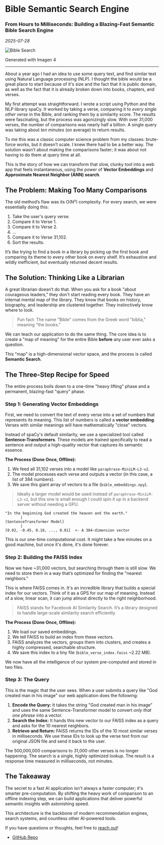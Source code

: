 
# Bible Semantic Search Engine

### From Hours to Milliseconds: Building a Blazing-Fast Semantic Bible Search Engine

_2025-07-28_

<Image
    src="/blog/other/bible-search.png"
    alt="Bible Search"
    className="rounded-lg mx-auto mb-2"
    width={600}
    height={200}
/>

<p className="text-center text-sm text-gray-500">Generated with Imagen 4</p>

---

About a year ago I had an idea to use some query text, and find similar text using Natural Language processing (NLP). I thought the bible would be a great place to start because of it's size and the fact that it is public domain, as well as the fact that it is already broken down into books, chapters, and verses.

My first attempt was straightforward. I wrote a script using Python and the NLP library spaCy. It worked by taking a verse, comparing it to _every single other verse_ in the Bible, and ranking them by a similarity score. The results were fascinating, but the process was agonizingly slow. With over 31,000 verses, the number of comparisons was nearly half a billion. A single query was taking about _ten minutes_ (on average) to return results.

To me this was a classic computer science problem from my classes: brute-force works, but it doesn’t scale. I knew there had to be a better way. The solution wasn’t about making the comparisons faster; it was about not having to do them at query time at all.

This is the story of how we can transform that slow, clunky tool into a web app that feels instantaneous, using the power of **Vector Embeddings** and **Approximate Nearest Neighbor (ANN) search**.

## The Problem: Making Too Many Comparisons

The old method’s flaw was its O(N²) complexity. For every search, we were essentially doing this:

1.  Take the user's query verse.
2.  Compare it to Verse 1.
3.  Compare it to Verse 2.
4.  ...
5.  Compare it to Verse 31,102.
6.  Sort the results.

It’s like trying to find a book in a library by picking up the first book and comparing its theme to every other book on every shelf. It’s exhaustive and wildly inefficient, but eventually returned decent results.

## The Solution: Thinking Like a Librarian

A great librarian doesn’t do that. When you ask for a book "about courageous leaders," they don't start reading every book. They have an internal mental map of the library. They know that books on history, biography, and leadership are clustered together. They instinctively know where to look.

> Fun fact: The name "Bible" comes from the Greek word "biblia," meaning "the books."

We can teach our application to do the same thing. The core idea is to create a "map of meaning" for the entire Bible **before** any user ever asks a question.

This "map" is a high-dimensional vector space, and the process is called **Semantic Search**.

## The Three-Step Recipe for Speed

The entire process boils down to a one-time "heavy lifting" phase and a permanent, blazing-fast "query" phase.

### Step 1: Generating Vector Embeddings

First, we need to convert the text of every verse into a set of numbers that represents its meaning. This list of numbers is called a **vector embedding**. Verses with similar meanings will have mathematically "close" vectors.

Instead of spaCy's default similarity, we use a specialized tool called **Sentence-Transformers**. These models are trained specifically to read a sentence and output a high-quality vector that captures its semantic essence.

**The Process (Done Once, Offline):**

1.  We feed all 31,102 verses into a model like `paraphrase-MiniLM-L3-v2`.
2.  The model processes each verse and outputs a vector (in this case, a list of 384 numbers).
3.  We save this giant array of vectors to a file (`bible_embeddings.npy`).

> Ideally a larger model would be used instead of `paraphrase-MiniLM-L3-v2`, but this one is small enough I could spin it up in a backend server without needing a GPU.

```
"In the beginning God created the heaven and the earth."
       |
[SentenceTransformer Model]
       |
[0.02, -0.45, 0.18, ..., 0.81]  <- A 384-dimension vector
```

This is our one-time computational cost. It might take a few minutes on a good machine, but once it's done, it's done forever.

### Step 2: Building the FAISS Index

Now we have ~31,000 vectors, but searching through them is still slow. We need to store them in a way that’s optimized for finding the "nearest neighbors."

This is where FAISS comes in. It's an incredible library that builds a special index for our vectors. Think of it as a GPS for our map of meaning. Instead of a slow, linear scan, it can jump almost directly to the right neighborhood.

> FAISS stands for Facebook AI Similarity Search. It’s a library designed to handle large-scale similarity search efficiently.

**The Process (Done Once, Offline):**

1.  We load our saved embeddings.
2.  We tell FAISS to build an index from these vectors.
3.  FAISS analyzes the vectors, groups them into clusters, and creates a highly compressed, searchable structure.
4.  We save this index to a tiny file (`bible_verse_index.faiss` ~2.22 MB).

We now have all the intelligence of our system pre-computed and stored in two files.

### Step 3: The Query

This is the magic that the user sees. When a user submits a query like "God created man in his image" our web application does the following:

1.  **Encode the Query:** It takes the string "God created man in his image" and uses the same Sentence-Transformer model to convert _only that one phrase_ into a vector.
2.  **Search the Index:** It hands this new vector to our FAISS index as a query and asks for the 10 nearest neighbors.
3.  **Retrieve and Return:** FAISS returns the IDs of the 10 most similar verses in milliseconds. We use these IDs to look up the verse text from our original JSON file and send it back to the user.

The 500,000,000 comparisons to 31,000 other verses is no longer happening. The search is a single, highly optimized lookup. The result is a response time measured in milliseconds, not minutes.

## The Takeaway

The secret to a fast AI application isn't always a faster computer; it's smarter pre-computation. By shifting the heavy work of comparison to an offline indexing step, we can build applications that deliver powerful semantic insights with astonishing speed.

This architecture is the backbone of modern recommendation engines, search systems, and countless other AI-powered tools.

If you have questions or thoughts, feel free to [reach out](/contact)!

- [GitHub Repo](https://github.com/eglenn-dev/bible-search)
